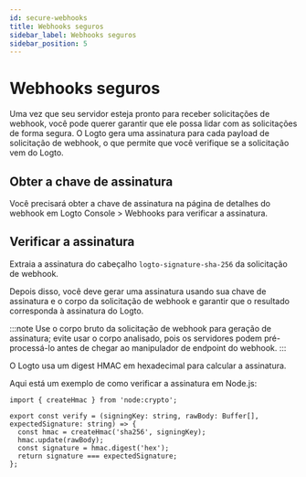 ```yaml
---
id: secure-webhooks
title: Webhooks seguros
sidebar_label: Webhooks seguros
sidebar_position: 5
---
```


# Webhooks seguros

Uma vez que seu servidor esteja pronto para receber solicitações de webhook, você pode querer garantir que ele possa lidar com as solicitações de forma segura. O Logto gera uma assinatura para cada payload de solicitação de webhook, o que permite que você verifique se a solicitação vem do Logto.

## Obter a chave de assinatura

Você precisará obter a chave de assinatura na página de detalhes do webhook em <CloudLink to="/webhooks"> Logto Console > Webhooks</CloudLink> para verificar a assinatura.

## Verificar a assinatura

Extraia a assinatura do cabeçalho `logto-signature-sha-256` da solicitação de webhook.

Depois disso, você deve gerar uma assinatura usando sua chave de assinatura e o corpo da solicitação de webhook e garantir que o resultado corresponda à assinatura do Logto.

:::note
Use o corpo bruto da solicitação de webhook para geração de assinatura; evite usar o corpo analisado, pois os servidores podem pré-processá-lo antes de chegar ao manipulador de endpoint do webhook.
:::

O Logto usa um digest HMAC em hexadecimal para calcular a assinatura.

Aqui está um exemplo de como verificar a assinatura em Node.js:

```tsx
import { createHmac } from 'node:crypto';

export const verify = (signingKey: string, rawBody: Buffer[], expectedSignature: string) => {
  const hmac = createHmac('sha256', signingKey);
  hmac.update(rawBody);
  const signature = hmac.digest('hex');
  return signature === expectedSignature;
};
```
